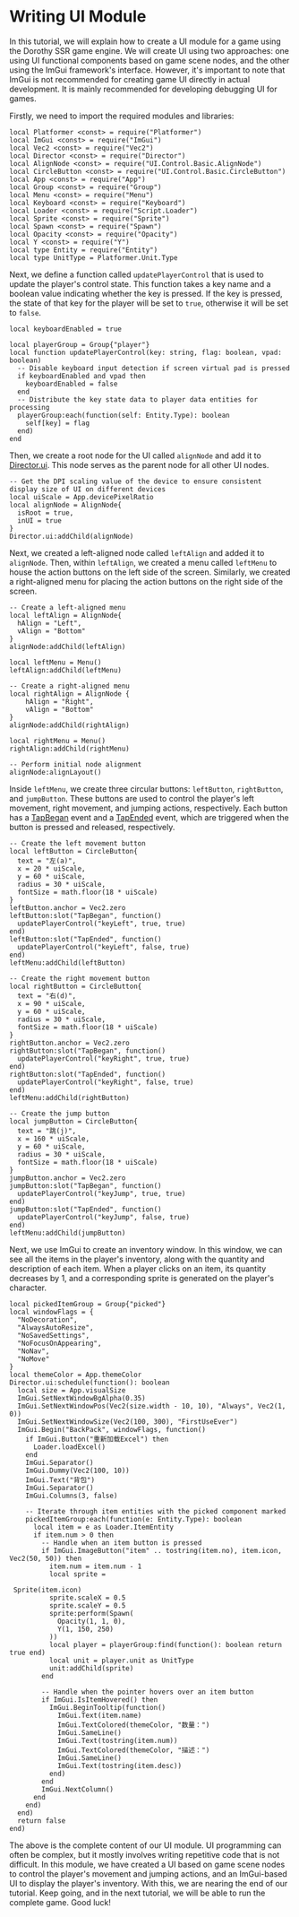 
# Writing UI Module

In this tutorial, we will explain how to create a UI module for a game using the Dorothy SSR game engine. We will create UI using two approaches: one using UI functional components based on game scene nodes, and the other using the ImGui framework's interface. However, it's important to note that ImGui is not recommended for creating game UI directly in actual development. It is mainly recommended for developing debugging UI for games.

Firstly, we need to import the required modules and libraries:

```tl title="Script/UI.tl"
local Platformer <const> = require("Platformer")
local ImGui <const> = require("ImGui")
local Vec2 <const> = require("Vec2")
local Director <const> = require("Director")
local AlignNode <const> = require("UI.Control.Basic.AlignNode")
local CircleButton <const> = require("UI.Control.Basic.CircleButton")
local App <const> = require("App")
local Group <const> = require("Group")
local Menu <const> = require("Menu")
local Keyboard <const> = require("Keyboard")
local Loader <const> = require("Script.Loader")
local Sprite <const> = require("Sprite")
local Spawn <const> = require("Spawn")
local Opacity <const> = require("Opacity")
local Y <const> = require("Y")
local type Entity = require("Entity")
local type UnitType = Platformer.Unit.Type
```

Next, we define a function called `updatePlayerControl` that is used to update the player's control state. This function takes a key name and a boolean value indicating whether the key is pressed. If the key is pressed, the state of that key for the player will be set to `true`, otherwise it will be set to `false`.

```tl title="Script/UI.tl"
local keyboardEnabled = true

local playerGroup = Group{"player"}
local function updatePlayerControl(key: string, flag: boolean, vpad: boolean)
  -- Disable keyboard input detection if screen virtual pad is pressed
  if keyboardEnabled and vpad then
    keyboardEnabled = false
  end
  -- Distribute the key state data to player data entities for processing
  playerGroup:each(function(self: Entity.Type): boolean
    self[key] = flag
  end)
end
```

Then, we create a root node for the UI called `alignNode` and add it to [Director.ui](/docs/api/Class/Director#ui). This node serves as the parent node for all other UI nodes.

```tl title="Script/UI.tl"
-- Get the DPI scaling value of the device to ensure consistent display size of UI on different devices
local uiScale = App.devicePixelRatio
local alignNode = AlignNode{
  isRoot = true,
  inUI = true
}
Director.ui:addChild(alignNode)
```

Next, we created a left-aligned node called `leftAlign` and added it to `alignNode`. Then, within `leftAlign`, we created a menu called `leftMenu` to house the action buttons on the left side of the screen. Similarly, we created a right-aligned menu for placing the action buttons on the right side of the screen.

```tl title="Script/UI.tl"
-- Create a left-aligned menu
local leftAlign = AlignNode{
  hAlign = "Left",
  vAlign = "Bottom"
}
alignNode:addChild(leftAlign)

local leftMenu = Menu()
leftAlign:addChild(leftMenu)

-- Create a right-aligned menu
local rightAlign = AlignNode {
	hAlign = "Right",
	vAlign = "Bottom"
}
alignNode:addChild(rightAlign)

local rightMenu = Menu()
rightAlign:addChild(rightMenu)

-- Perform initial node alignment
alignNode:alignLayout()
```

Inside `leftMenu`, we create three circular buttons: `leftButton`, `rightButton`, and `jumpButton`. These buttons are used to control the player's left movement, right movement, and jumping actions, respectively. Each button has a [TapBegan](/docs/api/Node%20Event/Node#tapbegan) event and a [TapEnded](/docs/api/Node%20Event/Node#tapended) event, which are triggered when the button is pressed and released, respectively.

```tl title="Script/UI.tl"
-- Create the left movement button
local leftButton = CircleButton{
  text = "左(a)",
  x = 20 * uiScale,
  y = 60 * uiScale,
  radius = 30 * uiScale,
  fontSize = math.floor(18 * uiScale)
}
leftButton.anchor = Vec2.zero
leftButton:slot("TapBegan", function()
  updatePlayerControl("keyLeft", true, true)
end)
leftButton:slot("TapEnded", function()
  updatePlayerControl("keyLeft", false, true)
end)
leftMenu:addChild(leftButton)

-- Create the right movement button
local rightButton = CircleButton{
  text = "右(d)",
  x = 90 * uiScale,
  y = 60 * uiScale,
  radius = 30 * uiScale,
  fontSize = math.floor(18 * uiScale)
}
rightButton.anchor = Vec2.zero
rightButton:slot("TapBegan", function()
  updatePlayerControl("keyRight", true, true)
end)
rightButton:slot("TapEnded", function()
  updatePlayerControl("keyRight", false, true)
end)
leftMenu:addChild(rightButton)

-- Create the jump button
local jumpButton = CircleButton{
  text = "跳(j)",
  x = 160 * uiScale,
  y = 60 * uiScale,
  radius = 30 * uiScale,
  fontSize = math.floor(18 * uiScale)
}
jumpButton.anchor = Vec2.zero
jumpButton:slot("TapBegan", function()
  updatePlayerControl("keyJump", true, true)
end)
jumpButton:slot("TapEnded", function()
  updatePlayerControl("keyJump", false, true)
end)
leftMenu:addChild(jumpButton)
```

Next, we use ImGui to create an inventory window. In this window, we can see all the items in the player's inventory, along with the quantity and description of each item. When a player clicks on an item, its quantity decreases by 1, and a corresponding sprite is generated on the player's character.

```tl title="Script/UI.tl"
local pickedItemGroup = Group{"picked"}
local windowFlags = {
  "NoDecoration",
  "AlwaysAutoResize",
  "NoSavedSettings",
  "NoFocusOnAppearing",
  "NoNav",
  "NoMove"
}
local themeColor = App.themeColor
Director.ui:schedule(function(): boolean
  local size = App.visualSize
  ImGui.SetNextWindowBgAlpha(0.35)
  ImGui.SetNextWindowPos(Vec2(size.width - 10, 10), "Always", Vec2(1, 0))
  ImGui.SetNextWindowSize(Vec2(100, 300), "FirstUseEver")
  ImGui.Begin("BackPack", windowFlags, function()
    if ImGui.Button("重新加载Excel") then
      Loader.loadExcel()
    end
    ImGui.Separator()
    ImGui.Dummy(Vec2(100, 10))
    ImGui.Text("背包")
    ImGui.Separator()
    ImGui.Columns(3, false)

    -- Iterate through item entities with the picked component marked
    pickedItemGroup:each(function(e: Entity.Type): boolean
      local item = e as Loader.ItemEntity
      if item.num > 0 then
        -- Handle when an item button is pressed
        if ImGui.ImageButton("item" .. tostring(item.no), item.icon, Vec2(50, 50)) then
          item.num = item.num - 1
          local sprite =

 Sprite(item.icon)
          sprite.scaleX = 0.5
          sprite.scaleY = 0.5
          sprite:perform(Spawn(
            Opacity(1, 1, 0),
            Y(1, 150, 250)
          ))
          local player = playerGroup:find(function(): boolean return true end)
          local unit = player.unit as UnitType
          unit:addChild(sprite)
        end

        -- Handle when the pointer hovers over an item button
        if ImGui.IsItemHovered() then
          ImGui.BeginTooltip(function()
            ImGui.Text(item.name)
            ImGui.TextColored(themeColor, "数量：")
            ImGui.SameLine()
            ImGui.Text(tostring(item.num))
            ImGui.TextColored(themeColor, "描述：")
            ImGui.SameLine()
            ImGui.Text(tostring(item.desc))
          end)
        end
        ImGui.NextColumn()
      end
    end)
  end)
  return false
end)
```

The above is the complete content of our UI module. UI programming can often be complex, but it mostly involves writing repetitive code that is not difficult. In this module, we have created a UI based on game scene nodes to control the player's movement and jumping actions, and an ImGui-based UI to display the player's inventory. With this, we are nearing the end of our tutorial. Keep going, and in the next tutorial, we will be able to run the complete game. Good luck!